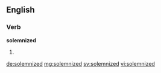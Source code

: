 ==English==

===Verb===
'''solemnized'''

# {{en-past of|solemnize}}

[[de:solemnized]]
[[mg:solemnized]]
[[sv:solemnized]]
[[vi:solemnized]]